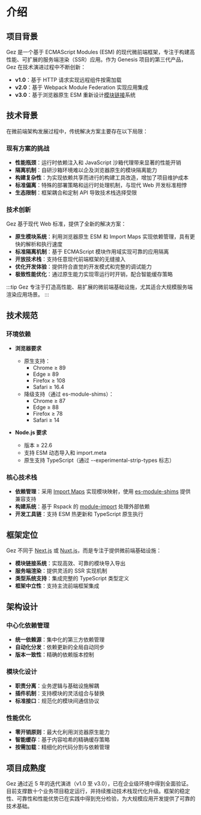 # 介绍

## 项目背景
Gez 是一个基于 ECMAScript Modules (ESM) 的现代微前端框架，专注于构建高性能、可扩展的服务端渲染（SSR）应用。作为 Genesis 项目的第三代产品，Gez 在技术演进过程中不断创新：

- **v1.0**：基于 HTTP 请求实现远程组件按需加载
- **v2.0**：基于 Webpack Module Federation 实现应用集成
- **v3.0**：基于浏览器原生 ESM 重新设计[模块链接](/guide/essentials/module-link)系统

## 技术背景
在微前端架构发展过程中，传统解决方案主要存在以下局限：

### 现有方案的挑战
- **性能瓶颈**：运行时依赖注入和 JavaScript 沙箱代理带来显著的性能开销
- **隔离机制**：自研沙箱环境难以企及浏览器原生的模块隔离能力
- **构建复杂性**：为实现依赖共享而进行的构建工具改造，增加了项目维护成本
- **标准偏离**：特殊的部署策略和运行时处理机制，与现代 Web 开发标准相悖
- **生态限制**：框架耦合和定制 API 导致技术栈选择受限

### 技术创新
Gez 基于现代 Web 标准，提供了全新的解决方案：

- **原生模块系统**：利用浏览器原生 ESM 和 Import Maps 实现依赖管理，具有更快的解析和执行速度
- **标准隔离机制**：基于 ECMAScript 模块作用域实现可靠的应用隔离
- **开放技术栈**：支持任意现代前端框架的无缝接入
- **优化开发体验**：提供符合直觉的开发模式和完整的调试能力
- **极致性能优化**：通过原生能力实现零运行时开销，配合智能缓存策略

:::tip
Gez 专注于打造高性能、易扩展的微前端基础设施，尤其适合大规模服务端渲染应用场景。
:::

## 技术规范

### 环境依赖
- **浏览器要求**
  - 原生支持：
    - Chrome ≥ 89
    - Edge ≥ 89
    - Firefox ≥ 108
    - Safari ≥ 16.4
  - 降级支持（通过 es-module-shims）：
    - Chrome ≥ 87
    - Edge ≥ 88
    - Firefox ≥ 78
    - Safari ≥ 14

- **Node.js 要求**
  - 版本 ≥ 22.6
  - 支持 ESM 动态导入和 import.meta
  - 原生支持 TypeScript（通过 --experimental-strip-types 标志）

### 核心技术栈
- **依赖管理**：采用 [Import Maps](https://caniuse.com/?search=import%20map) 实现模块映射，使用 [es-module-shims](https://github.com/guybedford/es-module-shims) 提供兼容支持
- **构建系统**：基于 Rspack 的 [module-import](https://rspack.dev/config/externals#externalstypemodule-import) 处理外部依赖
- **开发工具链**：支持 ESM 热更新和 TypeScript 原生执行

## 框架定位
Gez 不同于 [Next.js](https://nextjs.org) 或 [Nuxt.js](https://nuxt.com/)，而是专注于提供微前端基础设施：

- **模块链接系统**：实现高效、可靠的模块导入导出
- **服务端渲染**：提供灵活的 SSR 实现机制
- **类型系统支持**：集成完整的 TypeScript 类型定义
- **框架中立性**：支持主流前端框架集成

## 架构设计

### 中心化依赖管理
- **统一依赖源**：集中化的第三方依赖管理
- **自动化分发**：依赖更新的全局自动同步
- **版本一致性**：精确的依赖版本控制

### 模块化设计
- **职责分离**：业务逻辑与基础设施解耦
- **插件机制**：支持模块的灵活组合与替换
- **标准接口**：规范化的模块间通信协议

### 性能优化
- **零开销原则**：最大化利用浏览器原生能力
- **智能缓存**：基于内容哈希的精确缓存策略
- **按需加载**：精细化的代码分割与依赖管理

## 项目成熟度
Gez 通过近 5 年的迭代演进（v1.0 至 v3.0），已在企业级环境中得到全面验证。目前支撑数十个业务项目稳定运行，并持续推动技术栈现代化升级。框架的稳定性、可靠性和性能优势已在实践中得到充分检验，为大规模应用开发提供了可靠的技术基础。
